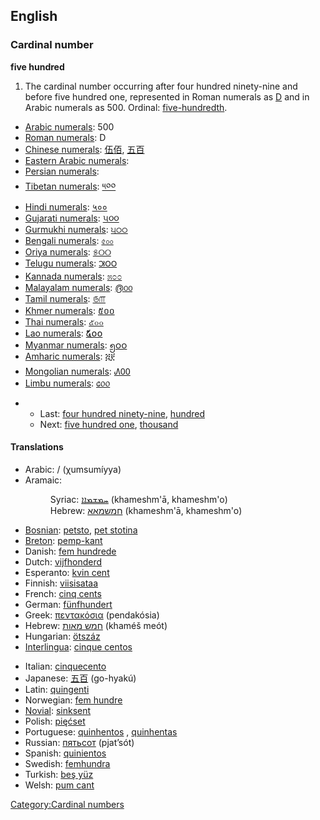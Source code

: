 ==English==

===Cardinal number===
'''five hundred'''

# The cardinal number occurring after four hundred ninety-nine and before five hundred one, represented in Roman numerals as [[D]] and in Arabic numerals as 500. Ordinal: [[five-hundredth]].
*[[w:Arabic numerals|Arabic numerals]]: 500
*[[w:Roman numerals|Roman numerals]]: D
*[[w:Chinese numerals|Chinese numerals]]: [[伍佰]], [[五百]]
*[[w:Eastern Arabic numerals|Eastern Arabic numerals]]: {{ARchar|[[٥٠٠]]}}
*[[w:Eastern Arabic numerals|Persian numerals]]: {{FAchar|[[۵۰۰]]}}
*[[w:Indian numerals|Tibetan numerals]]: [[༥༠༠]]
*[[w:Indian numerals|Hindi numerals]]: [[५००]]
*[[w:Indian numerals|Gujarati numerals]]: [[૫૦૦]]
*[[w:Indian numerals|Gurmukhi numerals]]: [[੫੦੦]]
*[[w:Indian numerals|Bengali numerals]]: [[৫০০]]
*[[w:Indian numerals|Oriya numerals]]: [[୫୦୦]]
*[[w:Indian numerals|Telugu numerals]]: [[౫౦౦]]
*[[w:Indian numerals|Kannada numerals]]: [[೫೦೦]]
*[[w:Indian numerals|Malayalam numerals]]: [[൫൦൦]]
*[[w:Indian numerals|Tamil numerals]]: [[௫௱]]
*[[w:Khmer script|Khmer numerals]]: [[៥០០]]
*[[w:Thai numerals|Thai numerals]]: [[๕๐๐]]
*[[w:Lao alphabet|Lao numerals]]: [[໕໐໐]]
*[[w:Burmese alphabet|Myanmar numerals]]: [[၅၀၀]]
*[[w:Amharic language|Amharic numerals]]: [[፭፻]]
*[[w:Mongolian alphabet|Mongolian numerals]]: [[᠕᠐᠐]]
*[[w:Limbu language|Limbu numerals]]: [[᥋᥆᥆]]

**Last: [[four hundred ninety-nine]], [[hundred]]
**Next: [[five hundred one]], [[thousand]]

====Translations====
{{top}}
*Arabic: {{ARchar|[[خمسمائة|خُمْسُمِائَةٍ]]}} / {{ARchar|[[خمس مائة|خُمْسُ مِائَةٍ]]}} (χumsumíyya)
*Aramaic:
*:Syriac: [[ܚܡܫܡܐܐ]] (khameshm'ā, khameshm'o) {{c}}
*:Hebrew: [[חמשמאא]] (khameshm'ā, khameshm'o) {{c}}
*[[Bosnian]]: [[petsto]], [[pet stotina]] {{f}}
*[[Breton]]: [[pemp-kant]]
*Danish: [[fem hundrede]] {{c}}
*Dutch: [[vijfhonderd]] {{f}}
*Esperanto: [[kvin cent]]
*Finnish: [[viisisataa]]
*French: [[cinq cents]] {{m}}
*German: [[fünfhundert]] {{f}}
*Greek: [[πεντακόσια]] (pendakósia)
*Hebrew: [[חמש מאות]] (khaméš meót)
*Hungarian: [[ötszáz]]
*[[Interlingua]]: [[cinque centos]]
{{mid}}
*Italian: [[cinquecento]] {{m}}
*Japanese: [[五百]] (go-hyakú)
*Latin: [[quingenti]]
*Norwegian: [[fem hundre]]
*[[Novial]]: [[sinksent]]
*Polish: [[pięćset]]
*Portuguese: [[quinhentos]] {{m}}, [[quinhentas]] {{f}}
*Russian: [[пятьсот]] (pjat’sót)
*Spanish: [[quinientos]]
*Swedish: [[femhundra]]
*Turkish: [[beş yüz]]
*Welsh: [[pum cant]]
{{bottom}}

[[Category:Cardinal numbers]]